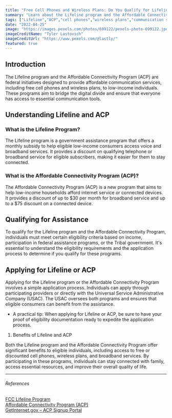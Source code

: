 ```yaml
---
title: "Free Cell Phones and Wireless Plans: Do You Qualify for Lifeline or ACP"
summary: "Learn about the Lifeline program and the Affordable Connectivity Program (ACP) to check if you qualify for free cell phones and wireless plans. Find out how these programs can help low-income individuals access essential communication services at an affordable cost."
tags: ["Lifeline","ACP","cell phones","wireless plans","communication services"]
date: "2022-04-25"
image: "https://images.pexels.com/photos/699122/pexels-photo-699122.jpeg"
imageCreditName: "Tyler Lastovich"
imageCreditUrl: "https://www.pexels.com/@lastly/"
featured: true
---
```


## Introduction

The Lifeline program and the Affordable Connectivity Program (ACP) are federal initiatives designed to provide affordable communication services, including free cell phones and wireless plans, to low-income individuals. These programs aim to bridge the digital divide and ensure that everyone has access to essential communication tools.

## Understanding Lifeline and ACP

### What is the Lifeline Program?

The Lifeline program is a government assistance program that offers a monthly subsidy to help eligible low-income consumers access voice and broadband services. It provides a discount on qualifying telephone or broadband service for eligible subscribers, making it easier for them to stay connected.

### What is the Affordable Connectivity Program (ACP)?

The Affordable Connectivity Program (ACP) is a new program that aims to help low-income households afford internet service or connected devices. It provides a discount of up to $30 per month for broadband service and up to a $75 discount on a connected device.

## Qualifying for Assistance

To qualify for the Lifeline program and the Affordable Connectivity Program, individuals must meet certain eligibility criteria based on income, participation in federal assistance programs, or the Tribal government. It's essential to understand the eligibility requirements and the application process to determine if you qualify for these programs.

## Applying for Lifeline or ACP

Applying for the Lifeline program or the Affordable Connectivity Program involves a simple application process. Individuals can apply through participating providers or directly with the Universal Service Administrative Company (USAC). The USAC oversees both programs and ensures that eligible consumers can benefit from the assistance.

- A practical tip: When applying for Lifeline or ACP, be sure to have your proof of eligibility documentation ready to expedite the application process.

1. Benefits of Lifeline and ACP

Both the Lifeline program and the Affordable Connectivity Program offer significant benefits to eligible individuals, including access to free or discounted cell phones, wireless plans, and broadband services. By participating in these programs, individuals can stay connected with family, access essential resources, and improve their overall quality of life.

***

###### References

<a href="https://www.fcc.gov/lifeline" target="_blank" rel="noopener noreferrer">FCC Lifeline Program</a><br />
<a href="https://www.fcc.gov/acp" target="_blank" rel="noopener noreferrer">Affordable Connectivity Program (ACP)</a><br />
<a href="https://www.getinternet.gov" target="_blank" rel="noopener noreferrer">GetInternet.gov – ACP Signup Portal</a>